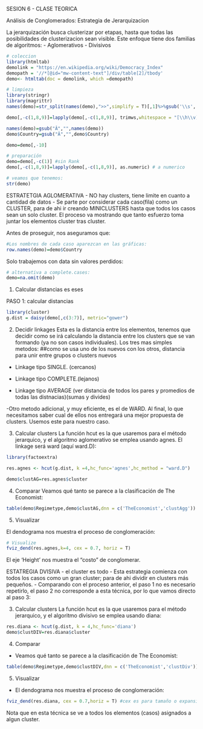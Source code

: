 
SESION 6 - CLASE TEORICA

Análisis de Conglomerados: Estrategia de Jerarquizacion

La jerarquización busca clusterizar por etapas, hasta que todas las posibilidades de clusterizacion sean visible. Este enfoque tiene dos familias de algoritmos:
- Aglomerativos
- Divisivos

```r
# coleccion
library(htmltab)
demolink = "https://en.wikipedia.org/wiki/Democracy_Index"
demopath = '//*[@id="mw-content-text"]/div/table[2]/tbody'
demo<- htmltab(doc = demolink, which =demopath)
```

```r
# limpieza
library(stringr)
library(magrittr)
names(demo)=str_split(names(demo),">>",simplify = T)[,1]%>%gsub('\\s','',.)

demo[,-c(1,8,9)]=lapply(demo[,-c(1,8,9)], trimws,whitespace = "[\\h\\v]") # no blanks

names(demo)=gsub("Â","",names(demo))
demo$Country=gsub("Â","",demo$Country)
```

```r
demo=demo[,-10]
```

```r
# preparación
demo=demo[,-c(1)] #sin Rank
demo[,-c(1,8,9)]=lapply(demo[,-c(1,8,9)], as.numeric) # a numerico
```

```r
# veamos que tenemos:
str(demo)
```

ESTRATETGIA AGLOMERATIVA 
- NO hay clusters, tiene limite en cuanto a cantidad de datos
- Se parte por considerar cada caso(fila) como un CLUSTER, para de ahi ir creando MINICLUSTERS hasta que todos los casos sean un    solo cluster. El proceso va mostrando que tanto esfuerzo toma juntar los elementos cluster tras cluster.

Antes de proseguir, nos aseguramos que:
```r
#Los nombres de cada caso aparezcan en las gráficas:
row.names(demo)=demo$Country
```
Solo trabajemos con data sin valores perdidos:
```r
# alternativa a complete.cases:
demo=na.omit(demo)
```

1. Calcular distancias es eses

PASO 1: calcular distancias
```r
library(cluster)
g.dist = daisy(demo[,c(3:7)], metric="gower")
```

2. Decidir linkages
Esta es la distancia entre los elementos, tenemos que decidir como se irá calculando la distancia entre los clusters que se van formando (ya no son casos individuales). Los tres mas simples metodos:
 ##como se usa uno de los nuevos con los otros, distancia para unir entre grupos o clusters nuevos

- Linkage tipo SINGLE. (cercanos)

- Linkage tipo COMPLETE.(lejanos)

- Linkage tipo AVERAGE (ver distancia de todos los pares y promedios de todas las distnacias)(sumas y divides)
 
-Otro metodo adicional, y muy eficiente, es el de WARD. Al final, lo que necesitamos saber cual de ellos nos entregará una mejor propuesta de clusters. Usemos este para nuestro caso.

3. Calcular clusters
La función hcut es la que usaremos para el método jerarquico, y el algoritmo aglomerativo se emplea usando agnes. El linkage será ward (aquí ward.D):
```r
library(factoextra)

res.agnes <- hcut(g.dist, k =4,hc_func='agnes',hc_method = "ward.D")

demo$clustAG=res.agnes$cluster
```

4. Comparar
Veamos qué tanto se parece a la clasificación de The Economist:
```r
table(demo$Regimetype,demo$clustAG,dnn = c('TheEconomist','clustAgg'))
```
5. Visualizar

El dendograma nos muestra el proceso de conglomeración:
```r
# Visualize
fviz_dend(res.agnes,k=4, cex = 0.7, horiz = T)
```
El eje ‘Height’ nos muestra el “costo” de conglomerar.


ESTATREGIA DVISIVA 
 - el cluster es todo
 - Esta estrategia comienza con todos los casos como un gran cluster; para de ahi dividir en clusters más pequeños.
 - Comparando con el proceso anterior, el paso 1 no es necesario repetirlo, el paso 2 no corresponde a esta técnica, por lo que      vamos directo al paso 3:

3. Calcular clusters
La función hcut es la que usaremos para el método jerarquico, y el algoritmo divisivo se emplea usando diana:
```r
res.diana <- hcut(g.dist, k = 4,hc_func='diana')
demo$clustDIV=res.diana$cluster
```
4. Comparar
- Veamos qué tanto se parece a la clasificación de The Economist:
```r
table(demo$Regimetype,demo$clustDIV,dnn = c('TheEconomist','clustDiv'))
```
5. Visualizar
- El dendograma nos muestra el proceso de conglomeración:
```r
fviz_dend(res.diana, cex = 0.7,horiz = T) #cex es para tamaño o expansion
```
Nota que en esta técnica se ve a todos los elementos (casos) asignados a algun cluster.







